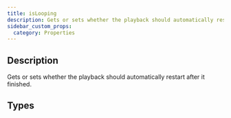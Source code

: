 ```yaml
---
title: isLooping
description: Gets or sets whether the playback should automatically restart after it finished.
sidebar_custom_props:
  category: Properties
---
```




## Description
Gets or sets whether the playback should automatically restart after it finished. 

<PropertyDescription />

## Types

<TypeTable>
    <TypeRow type="js" name="boolean" />
    <TypeRow type="net" name="bool" />
    <TypeRow type="android" name="Boolean" />
</TypeTable>
